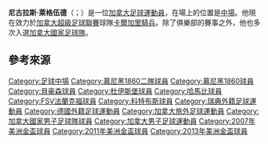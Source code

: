 {{expand|time=2015-05-14T16:15:52+00:00}}
{{Infobox football biography
| name = 尼古拉斯·萊格伍德<br>Nikolas Ledgerwood
| fullname = Nikolas William Ledgerwood
| image = Nikolas Ledgerwood, 2013-04-14b.JPG
| height = {{convert|1.75|m|ftin|0|abbr=on}}<ref>{{cite web|title=Nik Ledgerwood|url=http://canadasoccer.com/?t=roster&pid=1847|work=canadasoccer.com|publisher=[[加拿大足球協會|加拿大足球協會]]|accessdate=17 January 2014|archive-date=2013-08-20|archive-url=https://web.archive.org/web/20130820204734/http://www.canadasoccer.com/?t=roster&pid=1847|dead-url=no}}</ref>
| birth_date  = {{birth date and age|df=yes|1985|1|16}}
| birth_place = {{CAN}}[[亞伯達|亞伯達]][[萊斯布里奇|萊斯布里奇]]
| currentclub = [[科特布斯足球俱樂部|科特布斯]]
| clubnumber = 15
| position = [[中場|中場]]
| youthyears1 = 1992–2001
| youthclubs1 = 卡加利野馬
| years1 = 2002
| years2 = 2003-2007
| years3 = 2006-2009
| years4 = 2006-2007
| years5 = 2009-2010
| years6 = 2010-2012
| years7 = 2010
| years8 = 2012-2013
| years9 = 2014
| years10 = 2014-2015
| years11 = 2016-2017
| years12 = 2018
| years13 = 2019-
| clubs1 = 卡加利野馬
| clubs2 = [[1860慕尼黑II|1860慕尼黑II隊]]
| clubs3 = [[1860慕尼黑|1860慕尼黑]]
| clubs4 = → [[布格豪森足球俱樂部|布格豪森]] 
| clubs5 = [[FSV法蘭克福|FSV法蘭克福]]
| clubs6 = [[韋恩威斯巴登足球俱樂部|韋恩]]
| clubs7 = → [[韋恩威斯巴登足球俱樂部|韋恩二隊]]
| clubs8 = [[哈馬比足球會|哈馬比]]
| clubs9 = [[杜伊斯堡足球俱樂部|杜伊斯堡]]
| clubs10 = [[科特布斯足球俱樂部|科特布斯]]
| clubs11 = [[愛民頓足球俱樂部|FC埃德蒙頓]]
| clubs12 = 卡爾加里山麓
| clubs13 = [[卡加利騎兵足球俱樂部|卡爾加里騎兵]]
| caps1  = 26 | goals1  = 0
| caps2  = 44 | goals2  = 1
| caps3  = 32 | goals3  = 1
| caps4  = 15 | goals4  = 1
| caps5  = 22 | goals5  = 1
| caps6  = 50 | goals6  = 1
| caps7  = 2  | goals7  = 0
| caps8  = 36 | goals8  = 4
| caps9  = 17 | goals9  = 0
| caps10 = 25 | goals10 = 1
| caps11 = 55 | goals11 = 2
| caps12 = 7 | goals12 = 0
| caps13 = 23 | goals13 = 3
| nationalyears1 = 2001
| nationalyears2 = 2003–2005
| nationalyears3 = 2008
| nationalyears4 = 2007–
| nationalteam1  = [[加拿大17歲以下國家足球隊|加拿大 U17]]
| nationalteam2  = [[加拿大20歲以下國家足球隊|加拿大 U20]]
| nationalteam3  = [[加拿大23歲以下國家足球隊|加拿大 U23]]
| nationalteam4  = [[加拿大國家足球隊|加拿大]]
| nationalcaps1  = 3  | nationalgoals1 = 0
| nationalcaps2  = 7  | nationalgoals2 = 0
| nationalcaps3  = 5  | nationalgoals3 = 0
| nationalcaps4  = 50 | nationalgoals4 = 1
| pcupdate = 2015年5月26日 05:10 (UTC)
| ntupdate = 2015年7月11日
}}

'''尼古拉斯·萊格伍德'''（{{lang-en|Nikolas Ledgerwood}}；{{bd|1985年|1月16日}}）是一位[[加拿大|加拿大]][[足球|足球]][[運動員|運動員]]，在場上的位置是[[中場|中場]]。他現在效力於[[加拿大超級足球聯賽|加拿大超級足球聯賽]]球隊[[卡加利騎兵足球俱樂部|卡爾加里騎兵]]。除了俱樂部的賽事之外，他也多次入選[[加拿大國家足球隊|加拿大國家足球隊]]。

==參考來源==
{{Reflist}}

{{commons category|Nikolas Ledgerwood}}

{{DEFAULTSORT:Ledgerwood, Nikolas}}

[[Category:足球中場|Category:足球中場]]
[[Category:慕尼黑1860二隊球員|Category:慕尼黑1860二隊球員]]
[[Category:慕尼黑1860球員|Category:慕尼黑1860球員]]
[[Category:貝豪森球員|Category:貝豪森球員]]
[[Category:杜伊斯堡球員|Category:杜伊斯堡球員]]
[[Category:哈馬比球員|Category:哈馬比球員]]
[[Category:FSV法蘭克福球員|Category:FSV法蘭克福球員]]
[[Category:科特布斯球員|Category:科特布斯球員]]
[[Category:瑞典外籍足球運動員|Category:瑞典外籍足球運動員]]
[[Category:德國外籍足球運動員|Category:德國外籍足球運動員]]
[[Category:加拿大旅外足球運動員|Category:加拿大旅外足球運動員]]
[[Category:加拿大國家男子足球隊球員|Category:加拿大國家男子足球隊球員]]
[[Category:加拿大男子足球運動員|Category:加拿大男子足球運動員]]
[[Category:2007年美洲金盃球員|Category:2007年美洲金盃球員]]
[[Category:2011年美洲金盃球員|Category:2011年美洲金盃球員]]
[[Category:2013年美洲金盃球員|Category:2013年美洲金盃球員]]